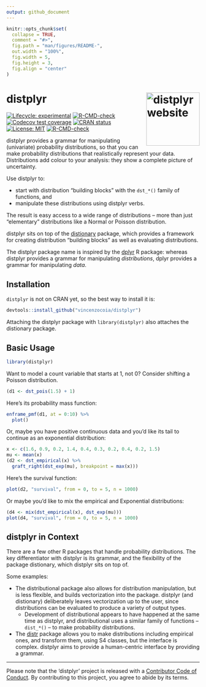 ```yaml
---
output: github_document
---
```


<!-- README.md is generated from README.Rmd. Please edit that file -->

```r
knitr::opts_chunk$set(
  collapse = TRUE,
  comment = "#>",
  fig.path = "man/figures/README-",
  out.width = "100%",
  fig.width = 5, 
  fig.height = 3, 
  fig.align = "center"
)
```

# distplyr <a href="https://probaverse.github.io/distplyr/"><img src="man/figures/logo.png" align="right" height="139" alt="distplyr website" /></a>

<!-- badges: start -->
[![Lifecycle: experimental](https://img.shields.io/badge/lifecycle-experimental-orange.svg)](https://www.tidyverse.org/lifecycle/#experimental)
[![R-CMD-check](https://github.com/vincenzocoia/distplyr/workflows/R-CMD-check/badge.svg)](https://github.com/vincenzocoia/distplyr/actions)
[![Codecov test coverage](https://codecov.io/gh/vincenzocoia/distplyr/branch/master/graph/badge.svg)](https://codecov.io/gh/vincenzocoia/distplyr?branch=master)
[![CRAN status](https://www.r-pkg.org/badges/version/distplyr)](https://CRAN.R-project.org/package=distplyr)
[![License: MIT](https://img.shields.io/badge/license-MIT-blue.svg)](https://cran.r-project.org/web/licenses/MIT)
[![R-CMD-check](https://github.com/probaverse/distplyr/actions/workflows/R-CMD-check.yaml/badge.svg)](https://github.com/probaverse/distplyr/actions/workflows/R-CMD-check.yaml)
<!-- badges: end -->

distplyr provides a grammar for manipulating (univariate) probability distributions, so that you can make probability distributions that realistically represent your data. Distributions add colour to your analysis: they show a complete picture of uncertainty.

Use distplyr to:

- start with distribution "building blocks" with the `dst_*()` family of functions, and
- manipulate these distributions using distplyr verbs.

The result is easy access to a wide range of distributions -- more than just "elementary" distributions like a Normal or Poisson distribution. 

distplyr sits on top of the [distionary](https://distionary.netlify.app) package, which provides a framework for creating distribution "building blocks" as well as evaluating distributions. 

The distplyr package name is inspired by the [dplyr](https://dplyr.tidyverse.org/) R package: whereas distplyr provides a grammar for manipulating _distributions_, dplyr provides a grammar for manipulating _data_.

## Installation

`distplyr` is not on CRAN yet, so the best way to install it is:

``` r
devtools::install_github("vincenzocoia/distplyr")
```

Attaching the distplyr package with `library(distplyr)` also attaches the distionary package. 


## Basic Usage


```r
library(distplyr)
```

Want to model a count variable that starts at 1, not 0? Consider shifting a Poisson distribution.

```r
(d1 <- dst_pois(1.5) + 1)
```

Here's its probability mass function:

```r
enframe_pmf(d1, at = 0:10) %>% 
  plot()
```

Or, maybe you have positive continuous data and you'd like its tail to continue as an exponential distribution:

```r
x <- c(1.6, 0.9, 0.2, 1.4, 0.4, 0.3, 0.2, 0.4, 0.2, 1.5)
mu <- mean(x)
(d2 <- dst_empirical(x) %>% 
  graft_right(dst_exp(mu), breakpoint = max(x)))
```

Here's the survival function:

```r
plot(d2, "survival", from = 0, to = 5, n = 1000)
```

Or maybe you'd like to mix the empirical and Exponential distributions:

```r
(d4 <- mix(dst_empirical(x), dst_exp(mu)))
plot(d4, "survival", from = 0, to = 5, n = 1000)
```


## distplyr in Context

There are a few other R packages that handle probability distributions. The key differentiator with distplyr is its grammar, and the flexibility of the package distionary, which distplyr sits on top of. 

Some examples:

- The distributional package also allows for distribution manipulation, but is less flexible, and builds vectorization into the package. distplyr (and distionary) deliberately leaves vectorization up to the user, since distributions can be evaluated to produce a variety of output types.  
    - Development of distributional appears to have happened at the same time as distplyr, and distributional uses a similar family of functions -- `dist_*()` -- to make probability distributions.
- The [distr](https://cran.r-project.org/web/packages/distr/index.html) package allows you to make distributions including empirical ones, and transform them, using S4 classes, but the interface is complex. distplyr aims to provide a human-centric interface by providing a grammar. 

-----

Please note that the 'distplyr' project is released with a
[Contributor Code of Conduct](CODE_OF_CONDUCT.md).
By contributing to this project, you agree to abide by its terms.

